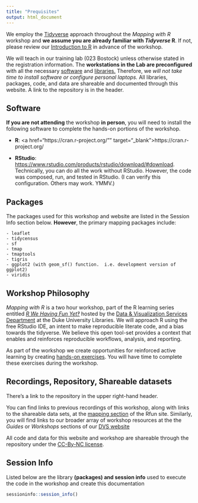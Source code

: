 ```yaml
---
title: "Prequisites"
output: html_document
---
```

We employ the [Tidyverse](//www.tidyverse.org/) approach throughout the *Mapping with R* workshop and **we assume you are already familiar with *Tidyverse* R**.  If not, please review our [Introduction to R](https://rfun.library.duke.edu/intro2r/) in advance of the workshop.  

We will teach in our training lab (023 Bostock) unless otherwise stated in the registration information.  The **workstations in the Lab are preconfigured** with all the necessary [software](#software) and [libraries.](#packages)  Therefore, we *will not take time to install software or configure personal laptops.*  All libraries, packages, code, and data are shareable and documented through this website. A link to the repository is in the header.

## Software

**If you are not attending** the workshop **in person**, you will need to install the following software to complete the hands-on portions of the workshop.  

- **R**: <a href="https://cran.r-project.org/"" target="_blank">https://cran.r-project.org/</a>
    
- **RStudio**: <a href="https://www.rstudio.com/products/rstudio/download/#download" target="_blank">https://www.rstudio.com/products/rstudio/download/#download</a>.  Technically, you can do all the work without RStudio.  However, the code was composed, run, and tested in RStudio. (I can verify this configuration.  Others may work. YMMV.)

## Packages
The packages used for this workshop and website are listed in the Session Info section below.  **However**, the primary mapping packages include:

    - leaflet
    - tidycensus
    - sf
    - tmap
    - tmaptools
    - tigris
    - ggplot2 (with geom_sf() function.  i.e. development version of ggplot2)
    - viridis
    



## Workshop Philosophy

*Mapping with R* is a two hour workshop, part of the R learning series entitled [*R We Having Fun Yet‽*](//rfun.library.duke.edu/) hosted by the [Data & Visualization Services Department](//library.duke.edu/data/) at the Duke University Libraries.  We will approach R using the free RStudio IDE, an intent to make reproducible literate code, and a bias towards the tidyverse. We believe this open tool-set provides a context that enables and reinforces reproducible workflows, analysis, and reporting.

As part of the workshop we create opportunities for reinforced active learning by creating [hands-on exercises](exercises.html).  You will have time to complete these exercises during the workshop.

## Recordings, Repository, Shareable datasets

There's a link to the repository in the upper right-hand header.

You can find links to previous recordings of this workshop, along with links to the shareable data sets, at the [mapping section](//rfun.library.duke.edu/categories/mapping/) of the Rfun site.  Similarly, you will find links to our broader array of workshop resources at the the *Guides* or *Workshops* sections of our [DVS website](//library.duke.edu/data/) 

All code and data for this website and workshop are shareable through the repository under the [CC-By-NC license](license.html).

## Session Info

Listed below are the library **(packages) and session info** used to execute the code in the workshop and create this documentation 


```r
sessioninfo::session_info()
```

